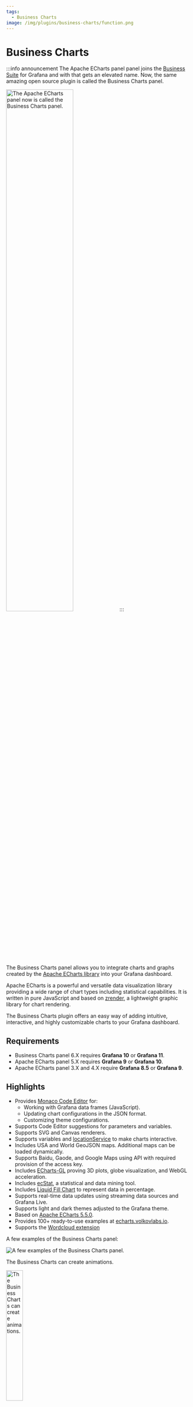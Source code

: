 ```yaml
---
tags:
  - Business Charts
image: /img/plugins/business-charts/function.png
---
```



# Business Charts

:::info announcement
The Apache ECharts panel panel joins the [Business Suite](/plugins/) for Grafana and with that gets an elevated name. Now, the same amazing open source plugin is called the Business Charts panel.

<Image
  title="The Apache ECharts panel now is called the Business Charts panel."
  src="/img/plugins/business-charts/new-name.png"
  width="60%"
/>
:::

The Business Charts panel allows you to integrate charts and graphs created by the [Apache ECharts library](https://echarts.apache.org/en/index.html) into your Grafana dashboard.

Apache ECharts is a powerful and versatile data visualization library providing a wide range of chart types including statistical capabilities. It is written in pure JavaScript and based on [zrender](http://ecomfe.github.io/zrender/), a lightweight graphic library for chart rendering.

The Business Charts plugin offers an easy way of adding intuitive, interactive, and highly customizable charts to your Grafana dashboard.

## Requirements

- Business Charts panel 6.X requires **Grafana 10** or **Grafana 11**.
- Apache ECharts panel 5.X requires **Grafana 9** or **Grafana 10**.
- Apache ECharts panel 3.X and 4.X require **Grafana 8.5** or **Grafana 9**.

<GettingStarted />

## Highlights

- Provides [Monaco Code Editor](https://microsoft.github.io/monaco-editor/) for:
  - Working with Grafana data frames (JavaScript).
  - Updating chart configurations in the JSON format.
  - Customizing theme configurations.
- Supports Code Editor suggestions for parameters and variables.
- Supports SVG and Canvas renderers.
- Supports variables and [locationService](https://grafana.com/docs/grafana/latest/developers/plugins/create-a-grafana-plugin/extend-a-plugin/add-support-for-variables/#set-a-variable-from-your-plugin) to make charts interactive.
- Includes USA and World GeoJSON maps. Additional maps can be loaded dynamically.
- Supports Baidu, Gaode, and Google Maps using API with required provision of the access key.
- Includes [ECharts-GL](https://github.com/ecomfe/echarts-gl) proving 3D plots, globe visualization, and WebGL acceleration.
- Includes [ecStat](https://github.com/ecomfe/echarts-stat), a statistical and data mining tool.
- Includes [Liquid Fill Chart](https://github.com/ecomfe/echarts-liquidfill) to represent data in percentage.
- Supports real-time data updates using streaming data sources and Grafana Live.
- Supports light and dark themes adjusted to the Grafana theme.
- Based on [Apache ECharts 5.5.0](https://github.com/apache/echarts/releases/tag/5.5.0).
- Provides 100+ ready-to-use examples at [echarts.volkovlabs.io](https://echarts.volkovlabs.io).
- Supports the [Wordcloud extension](https://github.com/ecomfe/echarts-wordcloud)

A few examples of the Business Charts panel:

<Image
  title="A few examples of the Business Charts panel."
  src="/img/plugins/business-charts/business-charts.gif"
/>

The Business Charts can create animations.

<Image
  title="The Business Charts can create animations."
  src="/img/plugins/business-charts/your-text.gif"
  width="30%"
/>

<Tutorial />

## Documentation

| Section                    | Description                                                              |
| -------------------------- | ------------------------------------------------------------------------ |
| [Charts Function](options) | Explains how to configure the main Apache ECharts library function.      |
| [Examples](examples)       | Explains how to get started with the Apache ECharts Examples in Grafana. |
| [Features](features)       | Demonstrates the Business Charts panel features.                         |
| [Maps](maps)               | Demonstrates how to work with different maps.                            |
| [Tutorials](tutorials)     | Tutorials for the Business Charts panel.                                 |
| [Release Notes](release)   | Stay up to date with the latest features and updates.                    |

## Acknowledgment

The Apache Software Foundation Apache ECharts, ECharts, Apache, the Apache feather, and the Apache ECharts project logo are either registered trademarks or trademarks of the Apache Software Foundation.

## License

Apache License Version 2.0, see [LICENSE](https://github.com/volkovlabs/business-charts/blob/main/LICENSE).

<Feedback />
